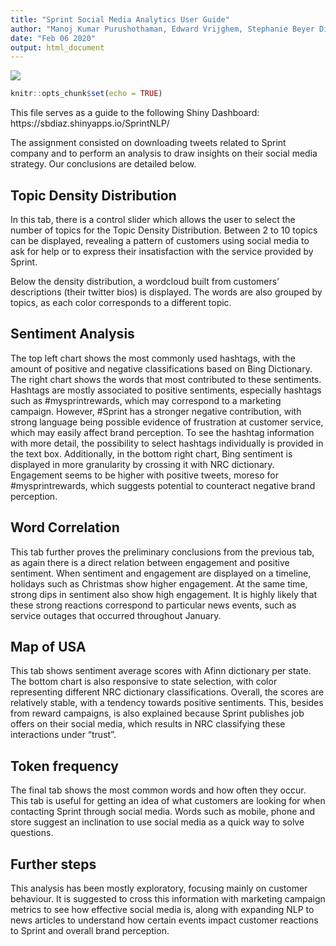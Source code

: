 ```yaml
---
title: "Sprint Social Media Analytics User Guide"
author: "Manoj Kumar Purushothaman, Edward Vrijghem, Stephanie Beyer Diaz"
date: "Feb 06 2020"
output: html_document
---
```



![](Sprint.PNG)
```r
knitr::opts_chunk$set(echo = TRUE)
```

This file serves as a guide to the following Shiny Dashboard: https://sbdiaz.shinyapps.io/SprintNLP/

The assignment consisted on downloading tweets related to Sprint company and to perform an analysis to draw insights on their social media strategy. Our conclusions are detailed below.

## Topic Density Distribution

In this tab, there is a control slider which allows the user to select the number of topics for the Topic Density Distribution. Between 2 to 10 topics can be displayed, revealing a pattern of customers using social media to ask for help or to express their insatisfaction with the service provided by Sprint.

Below the density distribution, a wordcloud built from customers' descriptions (their twitter bios) is displayed. The words are also grouped by topics, as each color corresponds to a different topic.

## Sentiment Analysis

The top left chart shows the most commonly used hashtags, with the amount of positive and negative classifications based on Bing Dictionary. The right chart shows the words that most contributed to these sentiments. Hashtags are mostly associated to positive sentiments, especially hashtags such as #mysprintrewards, which may correspond to a marketing campaign. However, #Sprint has a stronger negative contribution, with strong language being possible evidence of frustration at customer service, which may easily affect brand perception. To see the hashtag information with more detail, the possibility to select hashtags individually is provided in the text box. Additionally, in the bottom right chart, Bing sentiment is displayed in more granularity by crossing it with NRC dictionary. Engagement seems to be higher with positive tweets, moreso for #mysprintrewards, which suggests potential to counteract negative brand perception.

## Word Correlation

This tab further proves the preliminary conclusions from the previous tab, as again there is a direct relation between engagement and positive sentiment. When sentiment and engagement are displayed on a timeline, holidays such as Christmas show higher engagement. At the same time, strong dips in sentiment also show high engagement. It is highly likely that these strong reactions correspond to particular news events, such as service outages that occurred throughout January.

## Map of USA

This tab shows sentiment average scores with Afinn dictionary per state. The bottom chart is also responsive to state selection, with color representing different NRC dictionary classifications. Overall, the scores are relatively stable, with a tendency towards positive sentiments. This, besides from reward campaigns, is also explained because Sprint publishes job offers on their social media, which results in NRC classifying these interactions under "trust".

## Token frequency

The final tab shows the most common words and how often they occur. This tab is useful for getting an idea of what customers are looking for when contacting Sprint through social media. Words such as mobile, phone and store suggest an inclination to use social media as a quick way to solve questions.


## Further steps

This analysis has been mostly exploratory, focusing mainly on customer behaviour. It is suggested to cross this information with marketing campaign metrics to see how effective social media is, along with expanding NLP to news articles to understand how certain events impact customer reactions to Sprint and overall brand perception.

